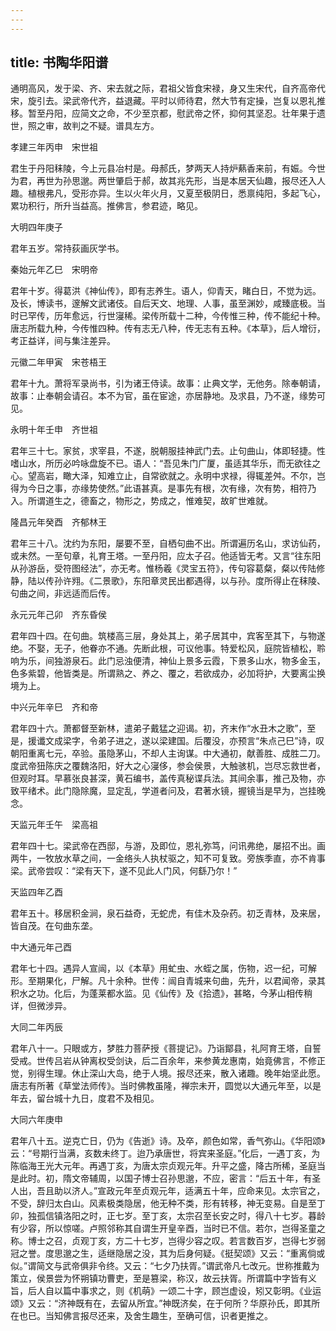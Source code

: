 ```yaml
---
---
---
```

title: 书陶华阳谱
---




通明高风，发于梁、齐、宋去就之际，君祖父皆食宋禄，身又生宋代，自齐高帝代宋，旋引去。梁武帝代齐，益退藏。平时以师待君，然大节有定操，岂复以恩礼推移。暂至丹阳，应简文之命，不少至京都，慰武帝之怀，抑何其坚忍。壮年果于遗世，照之审，故判之不疑。谱具左方。

孝建三年丙申　宋世祖

君生于丹阳秣陵，今上元县冶村是。母郝氏，梦两天人持炉爇香来前，有娠。今世为君，再世为孙思邈。两世肇启于郝，故其兆先形，当是本居天仙趣，报尽还入人趣。植根弗凡，受形亦异。生以火年火月，又夏至极阴日，悉禀纯阳，多起飞心，累功积行，所升当益高。推佛言，参君迹，略见。

大明四年庚子

君年五岁。常持荻画灰学书。

秦始元年乙巳　宋明帝

君年十岁。得葛洪《神仙传》，即有志养生。语人，仰青天，睹白日，不觉为远。及长，博读书，邃解文武诸伎。自后天文、地理、人事，虽至渊妙，咸臻底极。当时已罕传，历年愈远，行世寖稀。梁传所载十二种，今传惟三种，传不能纪十种。唐志所载九种，今传惟四种。传有志无八种，传无志有五种。《本草》，后人增衍，考正益详，间与集注差异。

元徽二年甲寅　宋苍梧王

君年十九。萧将军录尚书，引为诸王侍读。故事：止典文学，无他务。除奉朝请，故事：止奉朝会请召。本不为官，虽在宦途，亦居静地。及求县，乃不遂，缘势可见。

永明十年壬申　齐世祖

君年三十七。家贫，求宰县，不遂，脱朝服挂神武门去。止句曲山，体即轻捷。性嗜山水，所历必吟咏盘旋不已。语人：“吾见朱门广厦，虽适其华乐，而无欲往之心。望高岩，瞰大泽，知难立止，自常欲就之。永明中求禄，得辄差舛。不尔，岂得为今日之事，亦缘势使然。”此语甚真。是事先有根，次有缘，次有势，相符乃入。所谓道生之，德畜之，物形之，势成之，惟难契，故旷世难就。

隆昌元年癸酉　齐郁林王

君年三十八。沈约为东阳，屡要不至，自栖句曲不出。所谓遍历名山，求访仙药，或未然。一至句章，礼育王塔。一至丹阳，应太子召。他适皆无考。又言“往东阳从孙游岳，受符图经法”，亦无考。惟杨羲《灵宝五符》，传句容葛粲，粲以传陆修静，陆以传孙许翙。《二景歌》，东阳章灵民出都遇得，以与孙。度所得止在秣陵、句曲之间，非远适而后传。

永元元年己卯　齐东昏侯

君年四十四。在句曲。筑楼高三层，身处其上，弟子居其中，宾客至其下，与物遂绝。不娶，无子，他眷亦不通。先断此根，可议他事。特爱松风，庭院皆植松，聆响为乐，间独游泉石。此门忌浊便清，神仙上景多云霞，下景多山水，物多金玉，色多紫碧，他皆类是。所谓熟之、养之、覆之，若欲成办，必加将护，大要离尘换境为上。

中兴元年辛巳　齐和帝

君年四十六。萧都督至新林，遣弟子戴猛之迎谒。初，齐末作“水丑木之歌”，至是，援谶文成梁字，令弟子进之，遂以梁建国。后覆没，亦预言“朱点己巳”诗，叹朝阳重离七元，卒验。虽隐茅山，不却人主询谋。中大通初，献善胜、成胜二刀。度武帝狃陈庆之覆魏洛阳，好大之心寖侈，参会侯景，大触骇机，岂尽忘救世者，但观时耳。早慕张良甚深，黄石编书，盖传真秘谍兵法。其间余事，推己及物，亦致平绪术。此门隐除魔，显定乱，学道者问及，君著水镜，握镜当是早为，岂挂晚念。

天监元年壬午　梁高祖

君年四十七。梁武帝在西邸，与游，及即位，恩礼弥笃，问讯弗绝，屡招不出。画两牛，一牧放水草之间，一金络头人执杖驱之，知不可复致。旁族季直，亦不肯事梁。武帝尝叹：“梁有天下，遂不见此人门风，何繇乃尔！”

天监四年乙酉

君年五十。移居积金涧，泉石益奇，无蛇虎，有佳木及杂药。初乏青林，及来居，皆自茂。在句曲东垄。

中大通元年己酉

君年七十四。遇异人宣闿，以《本草》用虻虫、水蛭之属，伤物，迟一纪，可解形。至期果化，尸解。凡十余种。世传：闿自青城来句曲，先升，以君闻帝，录其积水之功。化后，为蓬莱都水监。见《仙传》及《拾遗》，甚略，今茅山相传稍详，但微涉异。

大同二年丙辰

君年八十一。只眼或方，梦胜力菩萨授《菩提记》。乃诣鄮县，礼阿育王塔，自誓受戒。世传吕岩从钟离权受剑诀，后二百余年，来参黄龙惠南，始竟佛言，不修正觉，别得生理。休止深山大岛，绝于人境。报尽还来，散入诸趣。晚年始坚此愿。唐志有所著《草堂法师传》。当时佛教虽隆，禅宗未开，圆觉以大通元年至，以是年去，留台城十九日，度君不及相见。

大同六年庚申

君年八十五。逆克亡日，仍为《告逝》诗。及卒，颜色如常，香气弥山。《华阳颂》云：“号期行当满，亥数未终丁。迨乃承唐世，将宾来圣庭。”化后，一遇丁亥，为陈临海王光大元年。再遇丁亥，为唐太宗贞观元年。升平之盛，降古所稀，圣庭当是此时。初，隋文帝辅周，以国子博士召孙思邈，不应，密言：“后五十年，有圣人出，吾且助以济人。”宣政元年至贞观元年，适满五十年，应命来见。太宗官之，不受，辞归太白山。风素极类隐居，他无种不类，形有转移，神无变易。自是至丁卯，独孤信镇洛阳之时，正七岁。至丁亥，太宗召至长安之时，得八十七岁。暮龄有少容，所以惊嗟。卢照邻称其自谓生开皇辛酉，当时已不信。若尔，岂得圣童之称。博士之召，贞观丁亥，方二十七岁，岂得少容之叹。若言数百岁，岂得七岁弱冠之誉。度思邈之生，适继隐居之没，其为后身何疑。《挺契颂》又云：“重离倘或似。”谓简文与武帝俱非令终。又云：“七夕乃扶胥。”谓武帝凡七改元。世称推戴为策立，侯景尝为怀朔镇功曹吏，至是篡梁，称汉，故云扶胥。所谓篇中字皆有义旨，后人自以篇中事求之，则《机萌》一颂二十字，顾岂虚设，矧又彰明。《业运颂》又云：“济神既有在，去留从所宜。”神既济矣，在于何所？华原孙氏，即其所在也已。当知佛言报尽还来，及舍生趣生，至确可信，识者更推之。